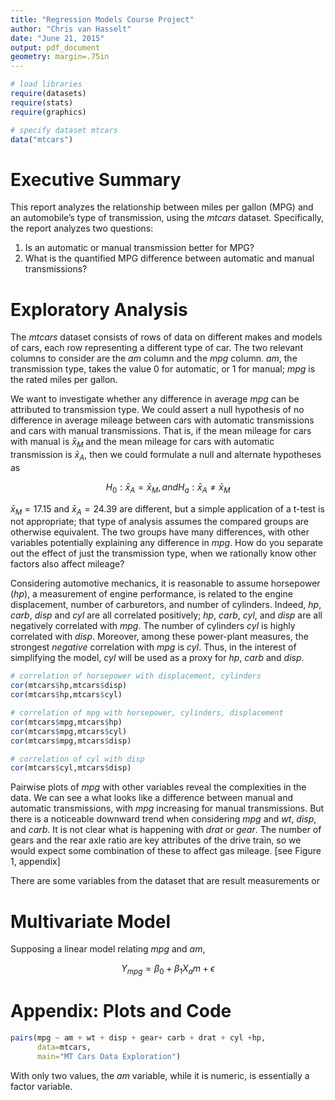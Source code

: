 ```yaml
---
title: "Regression Models Course Project"
author: "Chris van Hasselt"
date: "June 21, 2015"
output: pdf_document
geometry: margin=.75in
---
```



```r
# load libraries
require(datasets)
require(stats)
require(graphics)

# specify dataset mtcars
data("mtcars")
```

# Executive Summary

This report analyzes the relationship between miles per gallon (MPG) and an automobile's type of transmission, using the *mtcars* dataset.  Specifically, the report analyzes two questions:

#. Is an automatic or manual transmission better for MPG?
#. What is the quantified MPG difference between automatic and manual transmissions?  

# Exploratory Analysis

The *mtcars* dataset consists of rows of data on different makes and models of cars, each row representing a different type of car.  The two relevant columns to consider are the *am* column and the *mpg* column.  *am*, the transmission type, takes the value 0 for automatic, or 1 for manual; *mpg* is the rated miles per gallon.

We want to investigate whether any difference in average *mpg* can be attributed to transmission type.  We could assert a null hypothesis of no difference in average mileage between cars with automatic transmissions and cars with manual transmissions.  That is, if the mean mileage for cars with manual is $\bar{x}_{M}$ and the mean mileage for cars with automatic transmission is $\bar{x}_{A}$, then we could formulate a null and alternate hypotheses as

$$
H_0: \bar{x}_{A} = \bar{x}_{M}, and H_a: \bar{x}_{A} \neq \bar{x}_{M}
$$

$\bar{x}_{M} = 17.15$ and $\bar{x}_{A} = 24.39$ are different, but a simple application of a t-test is not appropriate; that type of analysis assumes the compared groups are otherwise equivalent.  The two groups have many differences, with other variables potentially explaining any difference in *mpg*.  How do you separate out the effect of just the transmission type, when we rationally know other factors also affect mileage?

Considering automotive mechanics, it is reasonable to assume horsepower (*hp*), a measurement of engine performance, is related to the engine displacement, number of carburetors, and number of cylinders.  Indeed, *hp*, *carb*, *disp* and *cyl* are all correlated positively; *hp*, *carb*, *cyl*, and *disp* are all negatively correlated with *mpg*.  The number of cylinders *cyl* is highly correlated with *disp*.  Moreover, among these power-plant measures, the strongest _negative_ correlation with *mpg* is *cyl*.  Thus, in the interest of simplifying the model, *cyl* will be used as a proxy for *hp*, *carb* and *disp*.  



```r
# correlation of horsepower with displacement, cylinders
cor(mtcars$hp,mtcars$disp)
cor(mtcars$hp,mtcars$cyl)

# correlation of mpg with horsepower, cylinders, displacement
cor(mtcars$mpg,mtcars$hp)
cor(mtcars$mpg,mtcars$cyl)
cor(mtcars$mpg,mtcars$disp)

# correlation of cyl with disp
cor(mtcars$cyl,mtcars$disp)
```

Pairwise plots of *mpg* with other variables reveal the complexities in the data.  We can see a what looks like a difference between manual and automatic transmissions, with *mpg* increasing for manual transmissions.  But there is a noticeable downward trend when considering *mpg* and *wt*, *disp*, and *carb*.  It is not clear what is happening with *drat* or *gear*.  The number of gears and the rear axle ratio are key attributes of the drive train, so we would expect some combination of these to affect gas mileage.  [see Figure 1, appendix]

There are some variables from the dataset that are result measurements or 

# Multivariate Model

Supposing a linear model relating *mpg* and *am*, 

$$
Y_{mpg} = \beta_0 + \beta_{1}X_am + \epsilon
$$
\pagebreak

# Appendix: Plots and Code
```r
pairs(mpg ~ am + wt + disp + gear+ carb + drat + cyl +hp,
      data=mtcars,
      main="MT Cars Data Exploration")
```


With only two values, the *am* variable, while it is numeric, is essentially a factor variable. 

